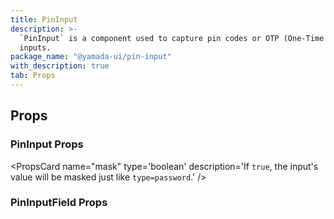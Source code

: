 ```yaml
---
title: PinInput
description: >-
  `PinInput` is a component used to capture pin codes or OTP (One-Time Password)
  inputs.
package_name: "@yamada-ui/pin-input"
with_description: true
tab: Props
---
```


## Props

### PinInput Props

<PropsCard name="colorScheme"
type='"whiteAlpha" | "blackAlpha" | "gray" | "zinc" | "neutral" | "stone" | "red" | "rose" | "pink" | "orange" | "amber" | "yellow" | "lime" | "green" | "emerald" | "teal" | "cyan" | "sky" | "blue" | "indigo" | "violet" | "purple" | "fuchsia"'
description='The visual color appearance of the component.' />
<PropsCard name="errorBorderColor"
type='"link" | "border" | BorderColor | "current" | "whiteAlpha.50" | "whiteAlpha.100" | "whiteAlpha.200" | "whiteAlpha.300" | "whiteAlpha.400" | "whiteAlpha.500" | ... 253 more ... | ColorModeArray<...>'
description='The border color when the input is invalid.' />
<PropsCard name="focusBorderColor"
type='"link" | "border" | BorderColor | "current" | "whiteAlpha.50" | "whiteAlpha.100" | "whiteAlpha.200" | "whiteAlpha.300" | "whiteAlpha.400" | "whiteAlpha.500" | ... 253 more ... | ColorModeArray<...>'
description='The border color when the input is focused.' />
<PropsCard name="isDisabled"
type='boolean'
description='If `true`, the form control will be disabled.' />
<PropsCard name="isInvalid"
type='boolean'
description='If `true`, the form control will be invalid.' />
<PropsCard name="isReadOnly"
type='boolean'
description='If `true`, the form control will be readonly.' />
<PropsCard name="isRequired"
type='boolean'
description='If `true`, the form control will be required.' />
<PropsCard name="items"
type='number'
description='The number of inputs to display.' />
<PropsCard name="manageFocus"
type='boolean'
description='If `true`, focus will move automatically to the next input once filled.' />
<PropsCard name="mask"
type='boolean'
description='If `true`, the input's value will be masked just like `type=password`.' />
<PropsCard name="onChange"
type='(value: string) => void'
description='Function called on input change.' />
<PropsCard name="onComplete"
type='(value: string) => void'
description='Function called when all inputs have valid values.' />
<PropsCard name="otp"
type='boolean'
description='If `true`, the pin input component signals to its fields that they should.' />
<PropsCard name="size"
type='"xs" | "sm" | "md" | "lg"'
description='The size of the PinInput.' />
<PropsCard name="type"
type='"number" | "alphanumeric"'
description='The type of values the pin-input should allow.' />
<PropsCard name="value"
type='string'
description='The value of the pin input.' />
<PropsCard name="variant"
type='"outline" | "filled" | "flushed" | "unstyled"'
description='The variant of the PinInput.' />

### PinInputField Props

<PropsCard
  name="isDisabled"
  type="boolean"
  description="If `true`, the form control will be disabled."
/>
<PropsCard
  name="isInvalid"
  type="boolean"
  description="If `true`, the form control will be invalid."
/>
<PropsCard
  name="isReadOnly"
  type="boolean"
  description="If `true`, the form control will be readonly."
/>
<PropsCard
  name="isRequired"
  type="boolean"
  description="If `true`, the form control will be required."
/>
